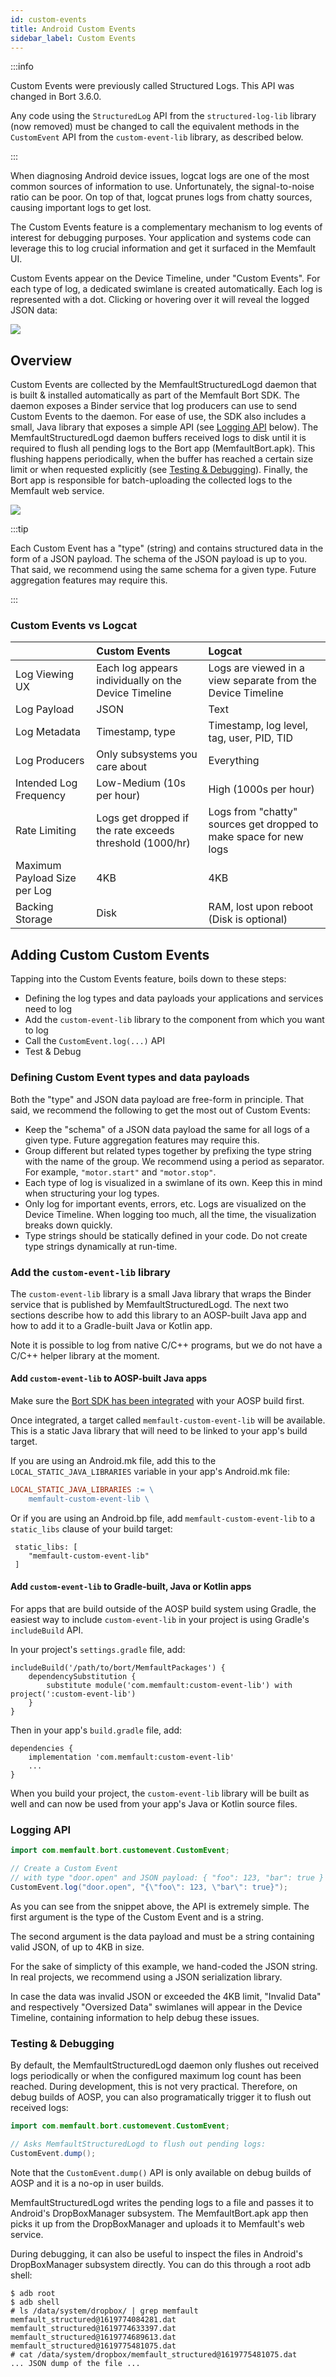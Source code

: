 ```yaml
---
id: custom-events
title: Android Custom Events
sidebar_label: Custom Events
---
```


:::info

Custom Events were previously called Structured Logs. This API was changed in
Bort 3.6.0.

Any code using the `StructuredLog` API from the `structured-log-lib`
library (now removed) must be changed to call the equivalent methods in the
`CustomEvent` API from the `custom-event-lib` library, as described below.

:::

When diagnosing Android device issues, logcat logs are one of the most common
sources of information to use. Unfortunately, the signal-to-noise ratio can be
poor. On top of that, logcat prunes logs from chatty sources, causing important
logs to get lost.

The Custom Events feature is a complementary mechanism to log events of interest
for debugging purposes. Your application and systems code can leverage this to
log crucial information and get it surfaced in the Memfault UI.

Custom Events appear on the Device Timeline, under "Custom Events". For each
type of log, a dedicated swimlane is created automatically. Each log is
represented with a dot. Clicking or hovering over it will reveal the logged JSON
data:

![](/img/docs/android/android-custom-events.png)

## Overview

Custom Events are collected by the MemfaultStructuredLogd daemon that is built &
installed automatically as part of the Memfault Bort SDK. The daemon exposes a
Binder service that log producers can use to send Custom Events to the daemon.
For ease of use, the SDK also includes a small, Java library that exposes a
simple API (see [Logging API](#logging-api) below). The MemfaultStructuredLogd
daemon buffers received logs to disk until it is required to flush all pending
logs to the Bort app (MemfaultBort.apk). This flushing happens periodically,
when the buffer has reached a certain size limit or when requested explicitly
(see [Testing & Debugging](#testing--debugging)). Finally, the Bort app is
responsible for batch-uploading the collected logs to the Memfault web service.

<!-- Source: https://www.figma.com/file/GQIimU8iOtCrxGrdE6RxL3/Memfault-Android-Architecture?node-id=111%3A2 -->

![](/img/docs/android/android-structured-logs-diagram.svg)

:::tip

Each Custom Event has a "type" (string) and contains structured data in the form
of a JSON payload. The schema of the JSON payload is up to you. That said, we
recommend using the same schema for a given type. Future aggregation features
may require this.

:::

### Custom Events vs Logcat

|                              | Custom Events                                            | Logcat                                                            |
| ---------------------------- | :------------------------------------------------------- | :---------------------------------------------------------------- |
| Log Viewing UX               | Each log appears individually on the Device Timeline     | Logs are viewed in a view separate from the Device Timeline       |
| Log Payload                  | JSON                                                     | Text                                                              |
| Log Metadata                 | Timestamp, type                                          | Timestamp, log level, tag, user, PID, TID                         |
| Log Producers                | Only subsystems you care about                           | Everything                                                        |
| Intended Log Frequency       | Low-Medium (10s per hour)                                | High (1000s per hour)                                             |
| Rate Limiting                | Logs get dropped if the rate exceeds threshold (1000/hr) | Logs from "chatty" sources get dropped to make space for new logs |
| Maximum Payload Size per Log | 4KB                                                      | 4KB                                                               |
| Backing Storage              | Disk                                                     | RAM, lost upon reboot (Disk is optional)                          |

## Adding Custom Custom Events

Tapping into the Custom Events feature, boils down to these steps:

- Defining the log types and data payloads your applications and services need
  to log
- Add the `custom-event-lib` library to the component from which you want to log
- Call the `CustomEvent.log(...)` API
- Test & Debug

### Defining Custom Event types and data payloads

Both the "type" and JSON data payload are free-form in principle. That said, we
recommend the following to get the most out of Custom Events:

- Keep the "schema" of a JSON data payload the same for all logs of a given
  type. Future aggregation features may require this.
- Group different but related types together by prefixing the type string with
  the name of the group. We recommend using a period as separator. For example,
  `"motor.start"` and `"motor.stop"`.
- Each type of log is visualized in a swimlane of its own. Keep this in mind
  when structuring your log types.
- Only log for important events, errors, etc. Logs are visualized on the Device
  Timeline. When logging too much, all the time, the visualization breaks down
  quickly.
- Type strings should be statically defined in your code. Do not create type
  strings dynamically at run-time.

### Add the `custom-event-lib` library

The `custom-event-lib` library is a small Java library that wraps the Binder
service that is published by MemfaultStructuredLogd. The next two sections
describe how to add this library to an AOSP-built Java app and how to add it to
a Gradle-built Java or Kotlin app.

Note it is possible to log from native C/C++ programs, but we do not have a
C/C++ helper library at the moment.

#### Add `custom-event-lib` to AOSP-built Java apps

Make sure the
[Bort SDK has been integrated](https://mflt.io/android-getting-started) with
your AOSP build first.

Once integrated, a target called `memfault-custom-event-lib` will be available.
This is a static Java library that will need to be linked to your app's build
target.

If you are using an Android.mk file, add this to the
`LOCAL_STATIC_JAVA_LIBRARIES` variable in your app's Android.mk file:

```makefile
LOCAL_STATIC_JAVA_LIBRARIES := \
    memfault-custom-event-lib \
```

Or if you are using an Android.bp file, add `memfault-custom-event-lib` to a
`static_libs` clause of your build target:

```
 static_libs: [
    "memfault-custom-event-lib"
 ]
```

#### Add `custom-event-lib` to Gradle-built, Java or Kotlin apps

For apps that are build outside of the AOSP build system using Gradle, the
easiest way to include `custom-event-lib` in your project is using Gradle's
`includeBuild` API.

In your project's `settings.gradle` file, add:

```
includeBuild('/path/to/bort/MemfaultPackages') {
    dependencySubstitution {
        substitute module('com.memfault:custom-event-lib') with project(':custom-event-lib')
    }
}
```

Then in your app's `build.gradle` file, add:

```
dependencies {
    implementation 'com.memfault:custom-event-lib'
    ...
}
```

When you build your project, the `custom-event-lib` library will be built as
well and can now be used from your app's Java or Kotlin source files.

### Logging API

```java
import com.memfault.bort.customevent.CustomEvent;

// Create a Custom Event
// with type "door.open" and JSON payload: { "foo": 123, "bar": true }
CustomEvent.log("door.open", "{\"foo\": 123, \"bar\": true}");
```

As you can see from the snippet above, the API is extremely simple. The first
argument is the type of the Custom Event and is a string.

The second argument is the data payload and must be a string containing valid
JSON, of up to 4KB in size.

For the sake of simplicty of this example, we hand-coded the JSON string. In
real projects, we recommend using a JSON serialization library.

In case the data was invalid JSON or exceeded the 4KB limit, "Invalid Data" and
respectively "Oversized Data" swimlanes will appear in the Device Timeline,
containing information to help debug these issues.

### Testing & Debugging

By default, the MemfaultStructuredLogd daemon only flushes out received logs
periodically or when the configured maximum log count has been reached. During
development, this is not very practical. Therefore, on debug builds of AOSP, you
can also programatically trigger it to flush out received logs:

```java
import com.memfault.bort.customevent.CustomEvent;

// Asks MemfaultStructuredLogd to flush out pending logs:
CustomEvent.dump();
```

Note that the `CustomEvent.dump()` API is only available on debug builds of AOSP
and it is a no-op in user builds.

MemfaultStructuredLogd writes the pending logs to a file and passes it to
Android's DropBoxManager subsystem. The MemfaultBort.apk app then picks it up
from the DropBoxManager and uploads it to Memfault's web service.

During debugging, it can also be useful to inspect the files in Android's
DropBoxManager subsystem directly. You can do this through a root adb shell:

```shell
$ adb root
$ adb shell
# ls /data/system/dropbox/ | grep memfault
memfault_structured@1619774084281.dat
memfault_structured@1619774633397.dat
memfault_structured@1619774689613.dat
memfault_structured@1619775481075.dat
# cat /data/system/dropbox/memfault_structured@1619775481075.dat
... JSON dump of the file ...
```
